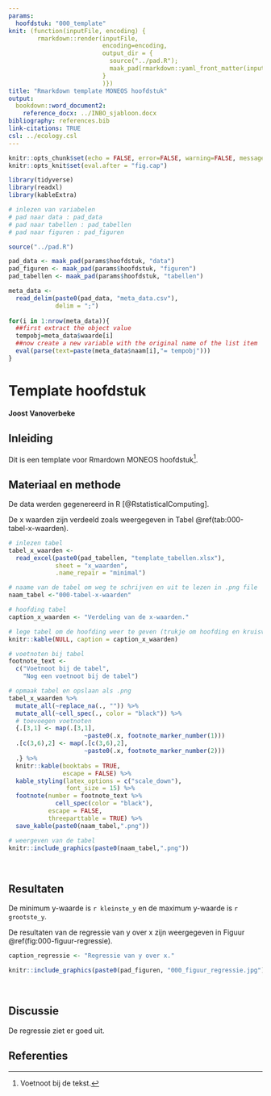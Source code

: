```yaml
---
params:
  hoofdstuk: "000_template"
knit: (function(inputFile, encoding) {
        rmarkdown::render(inputFile,
                          encoding=encoding,
                          output_dir = {
                            source("../pad.R");
                            maak_pad(rmarkdown::yaml_front_matter(inputFile)$params$hoofdstuk, "output")
                          }
                          )})
title: "Rmarkdown template MONEOS hoofdstuk"
output:
  bookdown::word_document2:
    reference_docx: ../INBO_sjabloon.docx
bibliography: references.bib
link-citations: TRUE
csl: ../ecology.csl
---
```



```r

knitr::opts_chunk$set(echo = FALSE, error=FALSE, warning=FALSE, message=FALSE, cache=FALSE)
knitr::opts_knit$set(eval.after = "fig.cap")

```


```r

library(tidyverse)
library(readxl)
library(kableExtra)

```


```r

# inlezen van variabelen
# pad naar data : pad_data
# pad naar tabellen : pad_tabellen
# pad naar figuren : pad_figuren

source("../pad.R")

pad_data <- maak_pad(params$hoofdstuk, "data")
pad_figuren <- maak_pad(params$hoofdstuk, "figuren")
pad_tabellen <- maak_pad(params$hoofdstuk, "tabellen")

```


```r

meta_data <- 
  read_delim(paste0(pad_data, "meta_data.csv"),
             delim = ";")
  
for(i in 1:nrow(meta_data)){
  ##first extract the object value
  tempobj=meta_data$waarde[i]
  ##now create a new variable with the original name of the list item
  eval(parse(text=paste(meta_data$naam[i],"= tempobj")))
}

```



# Template hoofdstuk


__Joost Vanoverbeke__


## Inleiding

Dit is een template voor Rmardown MONEOS hoofdstuk[^voetnoot-000-1].

[^voetnoot-000-1]: Voetnoot bij de tekst.


## Materiaal en methode

De data werden gegenereerd in R [@RstatisticalComputing].

De x waarden zijn verdeeld zoals weergegeven in Tabel \@ref(tab:000-tabel-x-waarden).


```r

# inlezen tabel
tabel_x_waarden <- 
  read_excel(paste0(pad_tabellen, "template_tabellen.xlsx"), 
             sheet = "x_waarden", 
             .name_repair = "minimal")

# naame van de tabel om weg te schrijven en uit te lezen in .png file
naam_tabel <-"000-tabel-x-waarden"

# hoofding tabel
caption_x_waarden <- "Verdeling van de x-waarden."

# lege tabel om de hoofding weer te geven (trukje om hoofding en kruisverwijzingen correct weer te geven in Word)
knitr::kable(NULL, caption = caption_x_waarden)

# voetnoten bij tabel
footnote_text <- 
  c("Voetnoot bij de tabel", 
    "Nog een voetnoot bij de tabel")

# opmaak tabel en opslaan als .png
tabel_x_waarden %>%
  mutate_all(~replace_na(., "")) %>% 
  mutate_all(~cell_spec(., color = "black")) %>% 
  # toevoegen voetnoten
  {.[3,1] <- map(.[3,1],
                     ~paste0(.x, footnote_marker_number(1)))
  .[c(3,6),2] <- map(.[c(3,6),2],
                     ~paste0(.x, footnote_marker_number(2)))
  .} %>%
  knitr::kable(booktabs = TRUE,
               escape = FALSE) %>%
  kable_styling(latex_options = c("scale_down"),
                font_size = 15) %>%
  footnote(number = footnote_text %>% 
             cell_spec(color = "black"), 
           escape = FALSE,
           threeparttable = TRUE) %>%
  save_kable(paste0(naam_tabel,".png"))

# weergeven van de tabel
knitr::include_graphics(paste0(naam_tabel,".png"))

```

<!-- lege lijn na tabel -->
<br/>  

## Resultaten

De minimum y-waarde is `r kleinste_y` en de maximum y-waarde is `r grootste_y`.

De resultaten van de regressie van y over x zijn weergegeven in Figuur \@ref(fig:000-figuur-regressie).

```r

caption_regressie <- "Regressie van y over x."

knitr::include_graphics(paste0(pad_figuren, "000_figuur_regressie.jpg"))

```

<!-- lege lijn na figuur -->
<br/>  


## Discussie

De regressie ziet er goed uit.


## Referenties  


